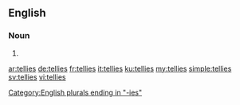 ==English==

===Noun===
{{head|en|noun plural form}}

# {{plural of|telly|lang=en}}

[[Category:English plurals ending in "-ies"]]

[[ar:tellies]]
[[de:tellies]]
[[fr:tellies]]
[[it:tellies]]
[[ku:tellies]]
[[my:tellies]]
[[simple:tellies]]
[[sv:tellies]]
[[vi:tellies]]